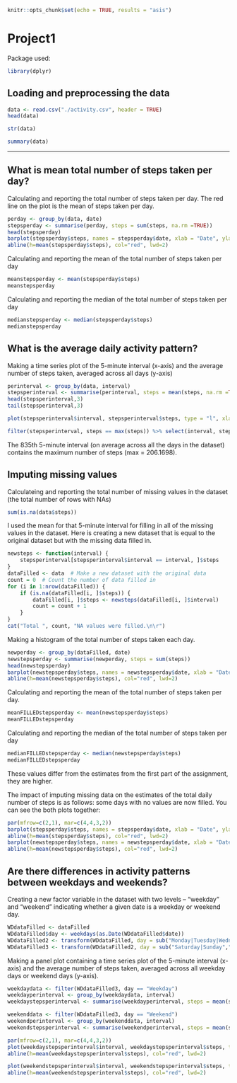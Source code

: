 
```r
knitr::opts_chunk$set(echo = TRUE, results = "asis")
```

# Project1

Package used:
```r
library(dplyr)
```

## Loading and preprocessing the data

```r
data <- read.csv("./activity.csv", header = TRUE)
head(data)
```

```r
str(data)
```

```r
summary(data)
```

-------------------
## What is mean total number of steps taken per day?

  Calculating and reporting the total number of steps taken per day. The red line on the plot is the mean of steps taken per day.

```r
perday <- group_by(data, date)
stepsperday <- summarise(perday, steps = sum(steps, na.rm =TRUE))
head(stepsperday)
barplot(stepsperday$steps, names = stepsperday$date, xlab = "Date", ylab ="Number of steps", main ="Total number of steps taken per day")
abline(h=mean(stepsperday$steps), col="red", lwd=2)
```

  Calculating and reporting the mean of the total number of steps taken per day
```r
meanstepsperday <- mean(stepsperday$steps)
meanstepsperday
```

 Calculating and reporting the median of the total number of steps taken per day
```r
medianstepsperday <- median(stepsperday$steps)
medianstepsperday
```

## What is the average daily activity pattern?

  Making a time series plot of the 5-minute interval (x-axis) and the average number of steps taken, averaged across all days (y-axis)
```r
perinterval <- group_by(data, interval)
stepsperinterval <- summarise(perinterval, steps = mean(steps, na.rm =TRUE))
head(stepsperinterval,3)
tail(stepsperinterval,3)

plot(stepsperinterval$interval, stepsperinterval$steps, type = "l", xlab = "5-minute interval", ylab = "Average number of steps taken, averaged across all days", main = "Time series plot")

filter(stepsperinterval, steps == max(steps)) %>% select(interval, steps)
```

The 835th 5-minute interval (on average across all the days in the dataset) contains the maximum number of steps (max = 206.1698).


## Imputing missing values

  Calculateing and reporting the total number of missing values in the dataset (the total number of rows with NAs)
```r
sum(is.na(data$steps))
```
  I used the mean for that 5-minute interval for filling in all of the missing values in the dataset. Here is creating a new dataset that is equal to the original dataset but with the missing data filled in.
```r
newsteps <- function(interval) {
    stepsperinterval[stepsperinterval$interval == interval, ]$steps
}
dataFilled <- data  # Make a new dataset with the original data
count = 0  # Count the number of data filled in
for (i in 1:nrow(dataFilled)) {
    if (is.na(dataFilled[i, ]$steps)) {
        dataFilled[i, ]$steps <- newsteps(dataFilled[i, ]$interval)
        count = count + 1
    }
}
cat("Total ", count, "NA values were filled.\n\r")
```

  Making a histogram of the total number of steps taken each day.
```r
newperday <- group_by(dataFilled, date)
newstepsperday <- summarise(newperday, steps = sum(steps))
head(newstepsperday)
barplot(newstepsperday$steps, names = newstepsperday$date, xlab = "Date", ylab ="Number of steps", main ="Total number of steps taken per day")
abline(h=mean(newstepsperday$steps), col="red", lwd=2)
```

Calculating and reporting the mean of the total number of steps taken per day. 
```r
meanFILLEDstepsperday <- mean(newstepsperday$steps)
meanFILLEDstepsperday
```

 Calculating and reporting the median of the total number of steps taken per day
```r
medianFILLEDstepsperday <- median(newstepsperday$steps)
medianFILLEDstepsperday
```

These values differ from the estimates from the first part of the assignment, they are higher. 

The impact of imputing missing data on the estimates of the total daily number of steps is as follows: some days with no values are now filled. You can see the both plots together:

```r
par(mfrow=c(2,1), mar=c(4,4,3,2))
barplot(stepsperday$steps, names = stepsperday$date, xlab = "Date", ylab ="Number of steps", main ="Total number of steps taken per day OLD")
abline(h=mean(stepsperday$steps), col="red", lwd=2)
barplot(newstepsperday$steps, names = newstepsperday$date, xlab = "Date", ylab ="Number of steps", main ="Total number of steps taken per day NEW")
abline(h=mean(newstepsperday$steps), col="red", lwd=2)
```

## Are there differences in activity patterns between weekdays and weekends?

  Creating a new factor variable in the dataset with two levels – “weekday” and “weekend” indicating whether a given date is a weekday or weekend day.
```r
WDdataFilled <- dataFilled
WDdataFilled$day <- weekdays(as.Date(WDdataFilled$date))
WDdataFilled2 <- transform(WDdataFilled, day = sub("Monday|Tuesday|Wednesday|Thursday|Friday","Weekday", day))
WDdataFilled3 <- transform(WDdataFilled2, day = sub("Saturday|Sunday","Weekend", day))
```
  Making a panel plot containing a time series plot of the 5-minute interval (x-axis) and the average number of steps taken, averaged across all weekday days or weekend days (y-axis). 
```r
weekdaydata <- filter(WDdataFilled3, day == "Weekday")
weekdayperinterval <- group_by(weekdaydata, interval)
weekdaystepsperinterval <- summarise(weekdayperinterval, steps = mean(steps))

weekenddata <- filter(WDdataFilled3, day == "Weekend")
weekendperinterval <- group_by(weekenddata, interval)
weekendstepsperinterval <- summarise(weekendperinterval, steps = mean(steps))

par(mfrow=c(2,1), mar=c(4,4,3,2))
plot(weekdaystepsperinterval$interval, weekdaystepsperinterval$steps, type = "l", xlab = "5-minute interval", ylab = "Average number of steps taken", main = "Time series plot WEEKDAYS")
abline(h=mean(weekdaystepsperinterval$steps), col="red", lwd=2)

plot(weekendstepsperinterval$interval, weekendstepsperinterval$steps, type = "l", xlab = "5-minute interval", ylab = "Average number of steps taken", main = "Time series plot WEEKENDS")
abline(h=mean(weekendstepsperinterval$steps), col="red", lwd=2)
```
